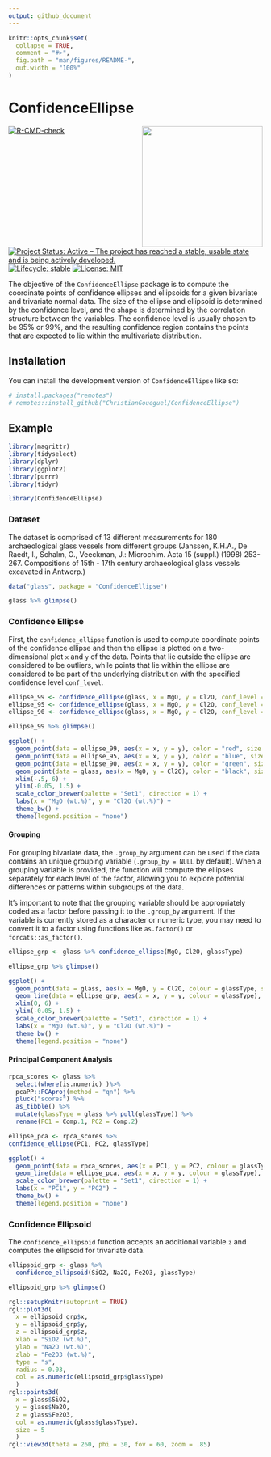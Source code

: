 ```yaml
---
output: github_document
---
```


<!-- README.md is generated from README.Rmd. Please edit that file -->

```r
knitr::opts_chunk$set(
  collapse = TRUE,
  comment = "#>",
  fig.path = "man/figures/README-",
  out.width = "100%"
)
```

# ConfidenceEllipse

<img src="man/figures/logo.png" align="right" height="239" alt="" />

<!-- badges: start -->
[![R-CMD-check](https://github.com/ChristianGoueguel/ConfidenceEllipse/actions/workflows/R-CMD-check.yaml/badge.svg)](https://github.com/ChristianGoueguel/ConfidenceEllipse/actions/workflows/R-CMD-check.yaml)
[![Project Status: Active – The project has reached a stable, usable
state and is being actively
developed.](https://www.repostatus.org/badges/latest/active.svg)](https://www.repostatus.org/#active)
[![Lifecycle:
stable](https://img.shields.io/badge/lifecycle-stable-brightgreen.svg)](https://lifecycle.r-lib.org/articles/stages.html#stable)
[![License:
MIT](https://img.shields.io/badge/License-MIT-blue.svg)](https://opensource.org/licenses/MIT)
<!-- badges: end -->

The objective of the `ConfidenceEllipse` package is to compute the coordinate points of confidence ellipses and ellipsoids for a given bivariate and trivariate normal data. The size of the ellipse and ellipsoid is determined by the confidence level, and the shape is determined by the correlation structure between the variables. The confidence level is usually chosen to be 95% or 99%, and the resulting confidence region contains the points that are expected to lie within the multivariate distribution.

## Installation

You can install the development version of `ConfidenceEllipse` like so:

```r
# install.packages("remotes")
# remotes::install_github("ChristianGoueguel/ConfidenceEllipse")
```

## Example

```r
library(magrittr)
library(tidyselect)
library(dplyr)
library(ggplot2)
library(purrr)
library(tidyr)
```

```r
library(ConfidenceEllipse)
```

### Dataset

The dataset is comprised of 13 different measurements for 180
archaeological glass vessels from different groups (Janssen, K.H.A., De
Raedt, I., Schalm, O., Veeckman, J.: Microchim. Acta 15 (suppl.) (1998)
253-267. Compositions of 15th - 17th century archaeological glass
vessels excavated in Antwerp.)

```r
data("glass", package = "ConfidenceEllipse")
```

```r
glass %>% glimpse()
```

### Confidence Ellipse

First, the `confidence_ellipse` function is used to compute coordinate points of the confidence ellipse and then the ellipse is plotted on a two-dimensional plot `x` and `y` of the data. Points that lie outside the ellipse are considered to be outliers, while points that lie within the ellipse are considered to be part of the underlying distribution with the specified confidence level `conf_level`.

```r
ellipse_99 <- confidence_ellipse(glass, x = MgO, y = Cl2O, conf_level = 0.99)
ellipse_95 <- confidence_ellipse(glass, x = MgO, y = Cl2O, conf_level = 0.95)
ellipse_90 <- confidence_ellipse(glass, x = MgO, y = Cl2O, conf_level = 0.90)
```

```r
ellipse_99 %>% glimpse()
```

```r
ggplot() +
  geom_point(data = ellipse_99, aes(x = x, y = y), color = "red", size = .1) +
  geom_point(data = ellipse_95, aes(x = x, y = y), color = "blue", size = .1) +
  geom_point(data = ellipse_90, aes(x = x, y = y), color = "green", size = .1) +
  geom_point(data = glass, aes(x = MgO, y = Cl2O), color = "black", size = 3L) +
  xlim(-.5, 6) +
  ylim(-0.05, 1.5) +
  scale_color_brewer(palette = "Set1", direction = 1) +
  labs(x = "MgO (wt.%)", y = "Cl2O (wt.%)") +
  theme_bw() +
  theme(legend.position = "none")
```

#### Grouping

For grouping bivariate data, the `.group_by` argument can be used if the data contains an unique grouping variable (`.group_by = NULL` by default). When a grouping variable is provided, the function will compute the ellipses separately for each level of the factor, allowing you to explore potential differences or patterns within subgroups of the data.

It's important to note that the grouping variable should be appropriately coded as a factor before passing it to the `.group_by` argument. If the variable is currently stored as a character or numeric type, you may need to convert it to a factor using functions like `as.factor()` or `forcats::as_factor()`.

```r
ellipse_grp <- glass %>% confidence_ellipse(MgO, Cl2O, glassType)
```

```r
ellipse_grp %>% glimpse()
```

```r
ggplot() +
  geom_point(data = glass, aes(x = MgO, y = Cl2O, colour = glassType, shape = glassType), size = 3L) +
  geom_line(data = ellipse_grp, aes(x = x, y = y, colour = glassType), linewidth = .1) +
  xlim(0, 6) +
  ylim(-0.05, 1.5) +
  scale_color_brewer(palette = "Set1", direction = 1) +
  labs(x = "MgO (wt.%)", y = "Cl2O (wt.%)") +
  theme_bw() +
  theme(legend.position = "none")
```

#### Principal Component Analysis

```r
rpca_scores <- glass %>%
  select(where(is.numeric) )%>% 
  pcaPP::PCAproj(method = "qn") %>%
  pluck("scores") %>%
  as_tibble() %>%
  mutate(glassType = glass %>% pull(glassType)) %>%
  rename(PC1 = Comp.1, PC2 = Comp.2) 
```

```r
ellipse_pca <- rpca_scores %>%
confidence_ellipse(PC1, PC2, glassType)
```

```r
ggplot() +
  geom_point(data = rpca_scores, aes(x = PC1, y = PC2, colour = glassType, shape = glassType), size = 3L) +
  geom_line(data = ellipse_pca, aes(x = x, y = y, colour = glassType), linewidth = .1) +
  scale_color_brewer(palette = "Set1", direction = 1) +
  labs(x = "PC1", y = "PC2") +
  theme_bw() +
  theme(legend.position = "none")
```

### Confidence Ellipsoid

The `confidence_ellipsoid` function accepts an additional variable `z` and computes the ellipsoid for trivariate data.

```r
ellipsoid_grp <- glass %>% 
  confidence_ellipsoid(SiO2, Na2O, Fe2O3, glassType)
```

```r
ellipsoid_grp %>% glimpse()
```

```r
rgl::setupKnitr(autoprint = TRUE)
rgl::plot3d(
  x = ellipsoid_grp$x, 
  y = ellipsoid_grp$y, 
  z = ellipsoid_grp$z,
  xlab = "SiO2 (wt.%)", 
  ylab = "Na2O (wt.%)", 
  zlab = "Fe2O3 (wt.%)",
  type = "s", 
  radius = 0.03,
  col = as.numeric(ellipsoid_grp$glassType)
  )
rgl::points3d(
  x = glass$SiO2, 
  y = glass$Na2O, 
  z = glass$Fe2O3, 
  col = as.numeric(glass$glassType),
  size = 5
  )
rgl::view3d(theta = 260, phi = 30, fov = 60, zoom = .85)
```

















